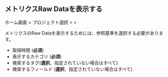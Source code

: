 ## メトリクスRaw Dataを表示する

ホーム画面 &gt; プロジェクト選択 &gt; <Cmdname sid="analysis" className="uitext" /> &gt; <Cmdname sid="tag_count" className="uitext" />

メトリクスのRaw Dataを表示するためには、参照基準を選択する必要があります。

<ProdImg img='metrics-chart-example-02.png' desc='' />

- 取得時間 (**必須**)
- 表示するカテゴリ (**必須**)
- 検索するタグ(**選択**、指定されていない場合はすべて)
- 検索するフィールド (**選択**、指定されていない場合はすべて)
